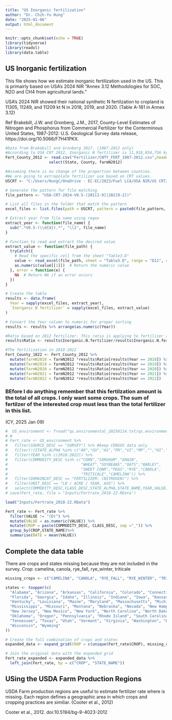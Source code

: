```yaml
---
title: "US Inorganic fertilization"
author: "Dr. Chih-Yu Hung"
date: "2025-01-06"
output: html_document
---
```


```r
knitr::opts_chunk$set(echo = TRUE)
library(tidyverse)
library(readxl)
library(data.table)
```

## US Inorganic fertilization

This file shows how we estimate inorganic fertilization used in the US. This is primairly based on USA's 2024 NIR "Annex 3.12 Methodologies for SOC, N2O and CH4 from agricultural lands." 

USA's 2024 NIR showed their national synthetic N fertilzation to cropland is 11305, 11249, and 11209 kt N in 2018, 2019, and 2020. (Table A-181 in Annex 3.12)


Ref
Brakebill, J.W. and Gronberg, J.M., 2017, County-Level Estimates of Nitrogen and Phosphorus from Commercial Fertilizer for the Conterminous United States, 1987-2012: U.S. Geological Survey data release, https://doi.org/10.5066/F7H41PKX.

```r
#Data from Brakebill and Gronberg 2017. (1987-2012 only) 
#According to USA CRT 2012, Inorganic N fertilizer is 11,918,834,756 kg N (NOT t N, the unit is wrong in their CRT), it's equal to sum of farm N 2012 in Brakebill's file
Fert_County_2012 <- read.csv("Fertilizer/CNTY_FERT_1987-2012.csv",header=T) %>%
                   select(State, County, farmN2012)    

#Assuming there is no change of the proportion between counties. 
#We are going to extrapolate fertilizer use based on CRT values. 
USCRT <- "C:/Users/HungC/OneDrive - EC-EC/2023/Fuel LCA/USA NIR/US CRT/USA-CRT-2024-V0.5-submission-started/"

# Generate the pattern for file matching
file_pattern <- "USA-CRT-2024-V0.5-(201[2-9]|202[0-2])"

# List all files in the folder that match the pattern
excel_files <- list.files(path = USCRT, pattern = paste0(file_pattern, ".*\\.xlsx$"), full.names = TRUE)

# Extract year from file name using regex
extract_year <- function(file_name) {
  sub(".*V0.5-(\\d{4}).*", "\\1", file_name)
}

# Function to read and extract the desired value
extract_value <- function(file_path) {
  tryCatch({
    # Read the specific cell from the sheet "Table3.D"
    value <- read_excel(file_path, sheet = "Table3.D", range = "D11", col_names = FALSE, .name_repair = "minimal")
    as.numeric(value[[1]])  # Return the numeric value
  }, error = function(e) {
    NA  # Return NA if an error occurs
  })
}

# Create the table
results <- data.frame(
  Year = sapply(excel_files, extract_year),
  `Inorganic N fertilizer` = sapply(excel_files, extract_value)
)

# Convert the Year column to numeric for proper sorting
results <- results %>% arrange(as.numeric(Year))

#Ratio based on 2012 fertilizer. This ratio is applying to fertilizer at county level in 2012. 
results$Ratio <- results$Inorganic.N.fertilizer/results$Inorganic.N.fertilizer[1]

#The fertilization in 2018-2022
Fert_County_1822 <- Fert_County_2012 %>%
  mutate(farmN2018 = farmN2012 *results$Ratio[results$Year == 2018]) %>%
  mutate(farmN2019 = farmN2012 *results$Ratio[results$Year == 2019]) %>%
  mutate(farmN2020 = farmN2012 *results$Ratio[results$Year == 2020]) %>%
  mutate(farmN2021 = farmN2012 *results$Ratio[results$Year == 2021]) %>%
  mutate(farmN2022 = farmN2012 *results$Ratio[results$Year == 2022]) 


```


### BEfore I do anything remember that this fertilzation amount is the total of all crops. I only want some crops. The sum of fertilzer of the interested crop must less than the total fertilizer in this list. 
(CY, 2025 Jan 09)

```r
#  US_environment <- fread("qs.environmental_20250114.txt/qs.environmental_20250114.txt")
# # 
# Fert_rate <- US_environment %>%
#   filter(SOURCE_DESC == "SURVEY") %>% #keep CENSUS data only
#   filter(!(STATE_ALPHA %in% c("AK","GU","AS","PR","VI","MP","","HI",""))) %>% #exclude territories, HI and AK
#   filter(YEAR %in% c(2018:2022)) %>%
#   filter(COMMODITY_DESC %in% c("CORN","SORGHUM","GRAIN",
#                                "WHEAT","SOYBEANS","OATS","BARLEY",
#                                "SWEET CONR","PEAS","RYE","CANOLA",
#                                "TRITICALE","CAMELINA")) %>%
#   filter(DOMAINCAT_DESC == "FERTILIZER: (NITROGEN)") %>%
#   filter(UNIT_DESC == "LB / ACRE / YEAR, AVG") %>%
#   select(COMMODITY_DESC,CLASS_DESC,STATE_ALPHA,STATE_NAME,YEAR,VALUE)
# save(Fert_rate, file = "Inputs/Fertrate_2018-22.RData")

load("Inputs/Fertrate_2018-22.RData")

Fert_rate <- Fert_rate %>%
  filter(VALUE != "(D)") %>%
  mutate(VALUE = as.numeric(VALUE)) %>%
  mutate(CROP = paste(COMMODITY_DESC, CLASS_DESC, sep ="_")) %>%
  group_by(CROP,STATE_NAME)%>%
  summarise(RATE = mean(VALUE))

```

## Complete the data table

There are crops and states missing because they are not included in the survey. 
Crop: camelina, canola, rye_fall, rye_winter, triticale


```r
missing_crops <- c("CAMELINA", "CANOLA", "RYE_FALL", "RYE_WINTER", "TRITICALE")

states <- toupper(c(
  "Alabama", "Arizona", "Arkansas", "California", "Colorado", "Connecticut", "Delaware", 
  "Florida", "Georgia", "Idaho", "Illinois", "Indiana", "Iowa", "Kansas", 
  "Kentucky", "Louisiana", "Maine", "Maryland", "Massachusetts", "Michigan", "Minnesota", 
  "Mississippi", "Missouri", "Montana", "Nebraska", "Nevada", "New Hampshire", 
  "New Jersey", "New Mexico", "New York", "North Carolina", "North Dakota", "Ohio", 
  "Oklahoma", "Oregon", "Pennsylvania", "Rhode Island", "South Carolina", "South Dakota", 
  "Tennessee", "Texas", "Utah", "Vermont", "Virginia", "Washington", "West Virginia", 
  "Wisconsin", "Wyoming"
))

# Create the full combination of crops and states
expanded_data <- expand_grid(CROP = c(unique(Fert_rate$CROP), missing_crops), STATE_NAME = states)

# Join the original data with the expanded grid
Fert_rate_expanded <- expanded_data %>%
  left_join(Fert_rate, by = c("CROP", "STATE_NAME"))


```


## USing the USDA Farm Production Regions

USDA Farm production regions are useful to estimate fertilizer rate where is missing. Each region defines a geographic area in which crops and cropping practices are similiar. (Cooter et al., 2012)

Cooter et al., 2012. doi:10.5194/bg-9-4023-2012



